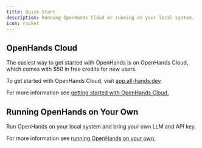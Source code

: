 ```yaml
---
title: Quick Start
description: Running OpenHands Cloud or running on your local system.
icon: rocket
---
```


## OpenHands Cloud

The easiest way to get started with OpenHands is on OpenHands Cloud, which comes with $50 in free credits for new users.

To get started with OpenHands Cloud, visit [app.all-hands.dev](https://app.all-hands.dev).

For more information see [getting started with OpenHands Cloud.](/usage/cloud/openhands-cloud)

## Running OpenHands on Your Own

Run OpenHands on your local system and bring your own LLM and API key.

For more information see [running OpenHands on your own.](/usage/local-setup)
